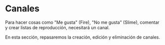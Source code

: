 # Canales

Para hacer cosas como "Me gusta" (Fire), "No me gusta" (Slime), comentar y crear listas de reproducción, necesitará un canal.

En esta sección, repasaremos la creación, edición y eliminación de canales.

<CategoryCards/>